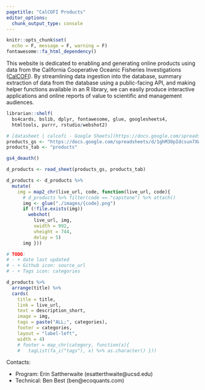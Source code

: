 ```yaml
---
pagetitle: "CalCOFI Products"
editor_options: 
  chunk_output_type: console
---
```


```r
knitr::opts_chunk$set(
  echo = F, message = F, warning = F)
fontawesome::fa_html_dependency()
```

This website is dedicated to enabling and generating online products using data from the California Cooperative Oceanic Fisheries Investigations ([CalCOFI](https://CalCOFI.org)). By streamlining data ingestion into the database, summary extraction of data from the database using a public-facing API, and making helper functions available in an R library, we can easily produce interactive applications and online reports of value to scientific and management audiences.

```r
librarian::shelf(
  bs4cards, bslib, dplyr, fontawesome, glue, googlesheets4, 
  htmltools, purrr, rstudio/webshot2)

# [datasheet | calcofi - Google Sheets](https://docs.google.com/spreadsheets/d/1ghM30pIdcsun7XWzLRKh4EilUplN60YdHayfiilPFwE/edit?pli=1#gid=600242061)
products_gs <- "https://docs.google.com/spreadsheets/d/1ghM30pIdcsun7XWzLRKh4EilUplN60YdHayfiilPFwE/edit"
products_tab <- "products"

gs4_deauth()

d_products <- read_sheet(products_gs, products_tab)

d_products <- d_products %>% 
  mutate(
    img = map2_chr(live_url, code, function(live_url, code){
      # d_products %>% filter(code == "capstone") %>% attach()
      img <- glue("./images/{code}.png")
      if (!file.exists(img))
        webshot(
          live_url, img,
          vwidth = 992,
          vheight = 744,
          delay = 5)
      img }))

# TODO: 
# - + date last updated
# - + Github icon: source_url
# - + Tags icon: categories

d_products %>% 
  arrange(title) %>% 
  cards(
    title = title,
    link = live_url,
    text = description_short,
    image = img,
    tags = paste("ALL;", categories),
    footer = categories,
    layout = "label-left",
    width = 4)
    # footer = map_chr(category, function(x){
    #   tagList(fa_i("tags"), x) %>% as.character() }))
```

Contacts: 

- Program: Erin Sattherwaite (esatterthwaite@ucsd.edu)
- Technical: Ben Best (ben@ecoquants.com)
